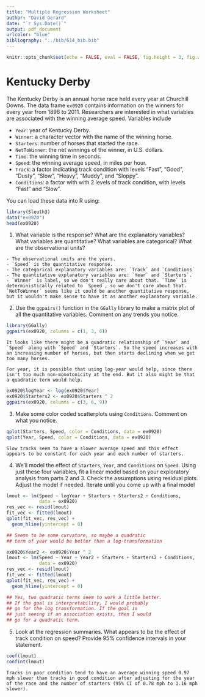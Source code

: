 ```yaml
---
title: "Multiple Regression Worksheet"
author: "David Gerard"
date: "`r Sys.Date()`"
output: pdf_document
urlcolor: "blue"
bibliography: "../bib/614_bib.bib"
---
```


```r
knitr::opts_chunk$set(echo = FALSE, eval = FALSE, fig.height = 3, fig.width = 4, fig.align = "center")
```


# Kentucky Derby

The Kentucky Derby is an annual horse race held every year at Churchill Downs. The data frame `ex0920` contains information on the winners for every year from 1896 to 2011. Researchers are interested in what variables are associated with the winning average speed. Variables include

- `Year`: year of Kentucky Derby.
- `Winner`: a character vector with the name of the winning horse.
- `Starters`: number of horses that started the race.
- `NetToWinner`: the net winnings of the winner, in U.S. dollars.
- `Time`: the winning time in seconds.
- `Speed`: the winning average speed, in miles per hour.
- `Track`: a factor indicating track condition with levels "Fast", "Good", "Dusty", "Slow", "Heavy", "Muddy", and "Sloppy".
- `Conditions`: a factor with with 2 levels of track condition, with levels "Fast" and "Slow".

You can load these data into R using:
```r
library(Sleuth3)
data("ex0920")
head(ex0920)
```

1. What variable is the response? What are the explanatory variables? What variables are quantitative? What variables are categorical? What are the observational units?

```block
- The observational units are the years.
- `Speed` is the quantitative response.
- The categorical explanatory variables are: `Track` and `Conditions`
- The quantitative explanatory variables are: `Year` and `Starters`.
- `Winner` is label, so we don't really care about that. `Time` is deterministically related to `Speed`, so we don't care about that. `NetToWinner` seems like it could be another quantitative response, but it wouldn't make sense to have it as another explanatory variable.
```

2. Use the `ggpairs()` function in the `GGally` library to make a matrix plot of all the quantitative variables. Comment on any trends you notice.

```r
library(GGally)
ggpairs(ex0920, columns = c(1, 3, 6))
```

```block
It looks like there might be a quadratic relationship of `Year` and `Speed` along with `Speed` and `Starters`. So the speed increases with an increasing number of horses, but then starts declining when we get too many horses.

For year, it is possible that using log-year would help, since there isn't too much non-monotonicity at the end. But it also might be that a quadratic term would help.
```

```r
ex0920$logYear <- log(ex0920$Year)
ex0920$Starters2 <- ex0920$Starters ^ 2
ggpairs(ex0920, columns = c(3, 6, 9))
```

3. Make some color coded scatterplots using `Conditions`. Comment on what you notice.

```r
qplot(Starters, Speed, color = Conditions, data = ex0920)
qplot(Year, Speed, color = Conditions, data = ex0920)
```

```block
Slow tracks seem to have a slower average speed and this effect appears to be constant for each year and each number of starters.
```




4. We'll model the effect of `Starters`, `Year`, and `Conditions` on `Speed`. Using just these four variables, fit a linear model based on your exploratory analysis from parts 2 and 3. Check the assumptions using residual plots. Adjust the model if needed. Iterate until you come up with a final model 

```r
lmout <- lm(Speed ~ logYear + Starters + Starters2 + Conditions,
            data = ex0920)
res_vec <- resid(lmout)
fit_vec <- fitted(lmout)
qplot(fit_vec, res_vec) +
  geom_hline(yintercept = 0)

## Seems to be some curvature, so maybe a quadratic 
## term of year would be better than a log-transformation

ex0920$Year2 <- ex0920$Year ^ 2
lmout <- lm(Speed ~ Year + Year2 + Starters + Starters2 + Conditions, 
            data = ex0920)
res_vec <- resid(lmout)
fit_vec <- fitted(lmout)
qplot(fit_vec, res_vec) +
  geom_hline(yintercept = 0)

## Yes, two quadratic terms seem to work a little better.
## If the goal is interpretability, I would probably
## go for the log transformation. If the goal is 
## just seeing if an association exists, then I would
## go for a quadratic term.
```

5. Look at the regression summaries. What appears to be the effect of track condition on speed? Provide 95% confidence intervals in your statement.


```r
coef(lmout)
confint(lmout)
```

```block
Tracks in poor condition tend to have an average winning speed 0.97 mph slower than tracks in good condition after adjusting for the year of the race and the number of starters (95% CI of 0.78 mph to 1.16 mph slower).
```









